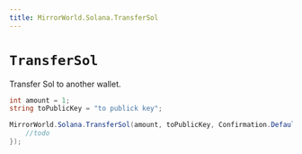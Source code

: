 ```yaml
---
title: MirrorWorld.Solana.TransferSol
---
```


# `TransferSol`

Transfer Sol to another wallet.

```csharp
int amount = 1;
string toPublicKey = "to publick key";

MirrorWorld.Solana.TransferSol(amount, toPublicKey, Confirmation.Default, null, (res) => {
    //todo
});
```